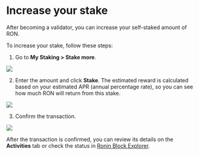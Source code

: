 
# Increase your stake

After becoming a validator, you can increase your self-staked amount of RON.

To increase your stake, follow these steps:
1. Go to **My Staking > Stake more**.

<img src={increaseStakeStepOne} width={480} />

2. Enter the amount and click **Stake**. The estimated reward is calculated based on your estimated APR (annual percentage rate), so you can see how much RON will return from this stake.

<img src={increaseStakeStepTwo} width={416} />

3. Confirm the transaction.

<img src={confirmTransaction} width={375} />

After the transaction is confirmed, you can review its details on the **Activities** tab or check the status in [Ronin Block Explorer](https://saigon-explorer.roninchain.com/).